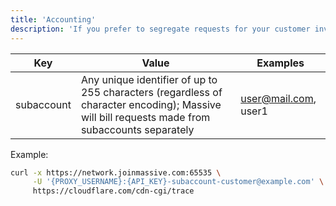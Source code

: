 ```yaml
---
title: 'Accounting'
description: 'If you prefer to segregate requests for your customer invoicing or internal accounting, subaccounts can be provided.'
---
```


| Key         | Value                                                                                                                     | Examples             |
|-------------|---------------------------------------------------------------------------------------------------------------------------|----------------------|
| subaccount  | Any unique identifier of up to 255 characters (regardless of character encoding); Massive will bill requests made from subaccounts separately | user@mail.com, user1 |

Example:

```bash
curl -x https://network.joinmassive.com:65535 \
     -U '{PROXY_USERNAME}:{API_KEY}-subaccount-customer@example.com' \
     https://cloudflare.com/cdn-cgi/trace
```
